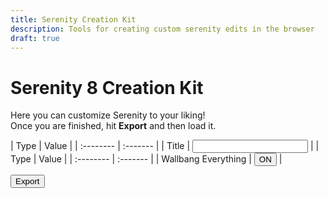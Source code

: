 ```yaml
---
title: Serenity Creation Kit
description: Tools for creating custom serenity edits in the browser
draft: true
---
```


# Serenity 8 <span class="badge badge--secondary">Creation Kit</span>

Here you can customize Serenity to your liking!\
Once you are finished, hit **Export** and then load it.


<Tabs queryString="edit">
  <TabItem value="main" label="Main">
    | Type | Value |
    | :-------- | :------- |
    | Title | <input type="text" id="fname" name="fname"></input> |
  </TabItem>
  <TabItem value="settings" label="Settings">
    | Type | Value |
    | :-------- | :------- |
    | Wallbang Everything | <button class="button button--success">ON</button> |
  </TabItem>
</Tabs>

<button class="button button--primary">Export</button>